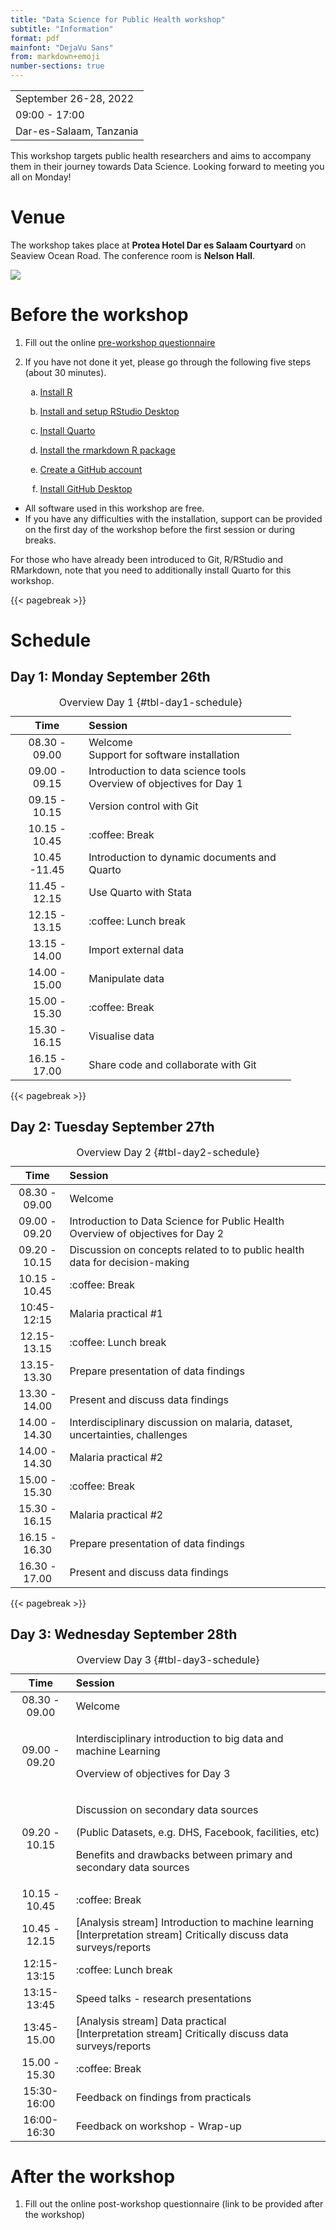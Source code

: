 ```yaml
---
title: "Data Science for Public Health workshop"
subtitle: "Information"
format: pdf
mainfont: "DejaVu Sans"
from: markdown+emoji
number-sections: true
---
```


-----
September 26-28, 2022
09:00 - 17:00
Dar-es-Salaam, Tanzania
-----

This workshop targets public health researchers and aims to accompany them in their journey towards Data Science. Looking forward to meeting you all on Monday!

# Venue

The workshop takes place at **Protea Hotel Dar es Salaam Courtyard** on Seaview Ocean Road. The conference room is **Nelson Hall**.

![](images/paste-67B4C38F.png)

# Before the workshop

1.  Fill out the online [pre-workshop questionnaire](https://timicodktest.smartforest.de/-/single/cac06e76b3e163e655e49626f8129de8f55a8035ced54f15bc4c6cf527dba8a7?st=DnBRz677PIYh33ML0rE1amWzyhCIYPGFQnmZ6AAou8nJFyikWN6nLM5i3G4I0YZN)

2.  If you have not done it yet, please go through the following five steps (about 30 minutes).

    a.  [Install R](https://thaliehln.github.io/ds4ph/r_setup.html#sec-R-installation)

    b.  [Install and setup RStudio Desktop](https://thaliehln.github.io/ds4ph/r_setup.html#sec-RStudio-installation)

    c.  [Install Quarto](https://thaliehln.github.io/ds4ph/r_setup.html#sec-Quarto-installation)
    
    d.  [Install the rmarkdown R package](https://thaliehln.github.io/ds4ph/r_setup.html#sec-rmarkdown-installation)

    e.  [Create a GitHub account](https://thaliehln.github.io/ds4ph/github_setup.html#sec-GitHub-account-creation)

    f.  [Install GitHub Desktop](https://thaliehln.github.io/ds4ph/github_setup.html#sec-GitHub-Desktop-installation)

::: callout-note
* All software used in this workshop are free.
* If you have any difficulties with the installation, support can be provided on the first day of the workshop before the first session or during breaks.
:::

::: callout-important
For those who have already been introduced to Git, R/RStudio and RMarkdown, note that you need to additionally install Quarto for this workshop.
:::

{{< pagebreak >}}

# Schedule

## Day 1: Monday September 26th

+----------------+----------------------------------------------+
| Time           | Session                                      |
+:==============:+:=============================================+
| 08.30 - 09.00  | Welcome\                                     |
|                | Support for software installation            |
+----------------+----------------------------------------------+
| 09.00 - 09.15  | Introduction to data science tools\          |
|                | Overview of objectives for Day 1             |
+----------------+----------------------------------------------+
| 09.15 - 10.15  | Version control with Git                     |
+----------------+----------------------------------------------+
| 10.15 - 10.45  | :coffee: Break                               |
+----------------+----------------------------------------------+
| 10.45 -11.45   | Introduction to dynamic documents and Quarto |
+----------------+----------------------------------------------+
| 11.45 - 12.15  | Use Quarto with Stata                        |
+----------------+----------------------------------------------+
| 12.15 - 13.15  | :coffee: Lunch break                         |
+----------------+----------------------------------------------+
| 13.15 - 14.00  | Import external data                         |
+----------------+----------------------------------------------+
| 14.00 - 15.00  | Manipulate data                              |
+----------------+----------------------------------------------+
| 15.00 - 15.30  | :coffee: Break                               |
+----------------+----------------------------------------------+
| 15.30 - 16.15  | Visualise data                               |
+----------------+----------------------------------------------+
| 16.15 - 17.00  | Share code and collaborate with Git          |
+----------------+----------------------------------------------+

: Overview Day 1 {#tbl-day1-schedule}

{{< pagebreak >}}

## Day 2: Tuesday September 27th

+---------------+-----------------------------------------------------------------------------+
| Time          | Session                                                                     |
+:=============:+:============================================================================+
| 08.30 - 09.00 | Welcome                                                                     |
+---------------+-----------------------------------------------------------------------------+
| 09.00 - 09.20 | Introduction to Data Science for Public Health\                             |
|               | Overview of objectives for Day 2                                            |
+---------------+-----------------------------------------------------------------------------+
| 09.20 - 10.15 | Discussion on concepts related to to public health data for decision-making |
+---------------+-----------------------------------------------------------------------------+
| 10.15 - 10.45 | :coffee: Break                                                              |
+---------------+-----------------------------------------------------------------------------+
| 10:45-12:15   | Malaria practical #1                                                        |
+---------------+-----------------------------------------------------------------------------+
| 12.15- 13.15  | :coffee: Lunch break                                                        |
+---------------+-----------------------------------------------------------------------------+
| 13.15- 13.30  | Prepare presentation of data findings                                       |
+---------------+-----------------------------------------------------------------------------+
| 13.30 - 14.00 | Present and discuss data findings                                           |
+---------------+-----------------------------------------------------------------------------+
| 14.00 - 14.30 | Interdisciplinary discussion on malaria, dataset, uncertainties, challenges |
+---------------+-----------------------------------------------------------------------------+
| 14.00 - 14.30 | Malaria practical #2                                                        |
+---------------+-----------------------------------------------------------------------------+
| 15.00 - 15.30 | :coffee: Break                                                              |
+---------------+-----------------------------------------------------------------------------+
| 15.30 - 16.15 | Malaria practical #2                                                        |
+---------------+-----------------------------------------------------------------------------+
| 16.15 - 16.30 | Prepare presentation of data findings                                       |
+---------------+-----------------------------------------------------------------------------+
| 16.30 - 17.00 | Present and discuss data findings                                           |
+---------------+-----------------------------------------------------------------------------+

: Overview Day 2 {#tbl-day2-schedule}

{{< pagebreak >}}

## Day 3: Wednesday September 28th

+---------------+-------------------------------------------------------------------+
| Time          | Session                                                           |
+:=============:+:==================================================================+
| 08.30 - 09.00 | Welcome                                                           |
+---------------+-------------------------------------------------------------------+
| 09.00 - 09.20 | Interdisciplinary introduction to big data and machine Learning   |
|               |                                                                   |
|               | Overview of objectives for Day 3                                  |
+---------------+-------------------------------------------------------------------+
| 09.20 - 10.15 | Discussion on secondary data sources                              |
|               |                                                                   |
|               | (Public Datasets, e.g. DHS, Facebook, facilities, etc)            |
|               |                                                                   |
|               | Benefits and drawbacks between primary and secondary data sources |
+---------------+-------------------------------------------------------------------+
| 10.15 - 10.45 | :coffee: Break                                                    |
+---------------+-------------------------------------------------------------------+
| 10.45 - 12.15 | \[Analysis stream\] Introduction to machine learning\             |
|               | \[Interpretation stream\] Critically discuss data surveys/reports |
+---------------+-------------------------------------------------------------------+
| 12:15-13:15   | :coffee: Lunch break                                              |
+---------------+-------------------------------------------------------------------+
| 13:15-13:45   | Speed talks - research presentations                              |
+---------------+-------------------------------------------------------------------+
| 13:45-15.00   | \[Analysis stream\] Data practical\                               |
|               | \[Interpretation stream\] Critically discuss data surveys/reports |
+---------------+-------------------------------------------------------------------+
| 15.00 - 15.30 | :coffee: Break                                                    |
+---------------+-------------------------------------------------------------------+
| 15:30-16:00   | Feedback on findings from practicals                              |
+---------------+-------------------------------------------------------------------+
| 16:00-16:30\  | Feedback on workshop - Wrap-up                                    |
+---------------+-------------------------------------------------------------------+

: Overview Day 3 {#tbl-day3-schedule}

# After the workshop

1.  Fill out the online post-workshop questionnaire (link to be provided after the workshop)
